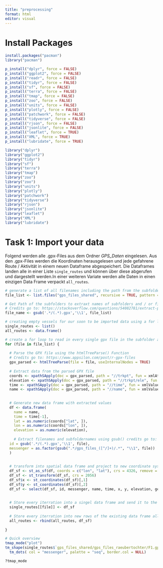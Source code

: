 ```yaml
---
title: "preprocessing"
format: html
editor: visual
---
```




# Install Packages

```r

install.packages("pacman")
library("pacman")

p_install("dplyr", force = FALSE)
p_install("ggplot2", force = FALSE)
p_install("readr", force = FALSE)
p_install("tidyr", force = FALSE)
p_install("sf", force = FALSE)
p_install("terra", force = FALSE)
p_install("tmap", force = FALSE)
p_install("zoo", force = FALSE)
p_install("units", force = FALSE)
p_install("plotly", force = FALSE)
p_install("patchwork", force = FALSE)
p_install("tidyverse", force = FALSE)
p_install("rjson", force = FALSE)
p_install("jsonlite", force = FALSE)
p_install("leaflet", force = TRUE)
p_install("XML", force = TRUE)
p_install("lubridate", force = TRUE)

library("dplyr")
library("ggplot2")
library("tidyr")
library("sf")
library("terra")
library("tmap")
library("zoo")
library("zoo")
library("units")
library("plotly")
library("patchwork")
library("tidyverse")
library("rjson")
library("jsonlite")
library("leaflet")
library("XML")
library("lubridate")

```


# Task 1: Import your data

Folgend werden alle .gpx-Files aus dem Ordner *GPS_Daten* eingelesen. Aus den .gpx-Files werden die Koordinaten herausgelesen und jede gefahrene Route / Aktivität in einem neuen Dataframe abgespeichert. Die Dataframes landen alle in einer Liste `single_routes` und können über diese abgerufen und dargestellt werden.In einer weiteren Variate werden alle Daten in einen einzigen Data Frame verpackt `all_routes`.

```r


# generate a list of all filenames including the path from the subfolder they are stored in
file_list <- list.files("gps_files_shared", recursive = TRUE, pattern = "\\.gpx$", full.names = TRUE)

# Get Path of the subfolders to extraxt names of subfolders and / or filenames
# Credits go to: https://stackoverflow.com/questions/54082781/extract-portion-of-file-name-using-gsub
file_name <- gsub('.*/(.*).gpx','\\1', file_list)

# creating empty vessels for our soon to be imported data using a for loop
single_routes <- list()
all_routes <- data.frame()

# create a for loop to read in every single gpx file in the subfolder and extraxt the needed values such as coordinates, elevation and timestamps
for (file in file_list) {
  
  # Parse the GPX file using the htmlTreeParse() Function
  # Credits go to: https://www.appsilon.com/post/r-gpx-files
  gpx_parsed <- htmlTreeParse(file = file, useInternalNodes = TRUE)
  
  # Extract data from the parsed GPX file
  coords <- xpathSApply(doc = gpx_parsed, path = "//trkpt", fun = xmlAttrs)
  elevation <- xpathSApply(doc = gpx_parsed, path = "//trkpt/ele", fun = xmlValue)
  time <- xpathSApply(doc = gpx_parsed, path = "//time", fun = xmlValue)
  name <- xpathSApply(doc = gpx_parsed, path = "//name", fun = xmlValue)
  
 
  # Generate new data frame with extracted values
  df <- data.frame(
    name = name,
    time = time[-1],
    lat = as.numeric(coords["lat", ]),
    lon = as.numeric(coords["lon", ]),
    elevation = as.numeric(elevation),
    
    # Extract filenames and subfoldernames using gsub() credits go to: https://stackoverflow.com/questions/54082781/extract-portion-of-file-name-using-gsub
  id = gsub('.*/(.*).gpx','\\1', file),
  messenger = as.factor(gsub(".*/gps_files_([^/]+)/.*", "\\1", file))
  )
  
  
  # transform into spatial data frame and project to new coordinate system
  df_sf <- st_as_sf(df, coords = c("lon", "lat"), crs = 4326, remove = FALSE)
  df_sf <- st_transform(df_sf, crs = 2056)
  df_sf$x <- st_coordinates(df_sf)[,1]
  df_sf$y <- st_coordinates(df_sf)[,2]
  df_sf <- select(df_sf, id, messenger, name, time, x, y, elevation, geometry)
  
 
  # Store every iterration into a singel data frame and send it to the list single_routes()
  single_routes[[file]] <- df_sf
  
  # Store every iterration into new rows of the existing data frame all_routes()
  all_routes <- rbind(all_routes, df_sf)
  
}

# Quick overview
tmap_mode("plot")
tm_shape(single_routes$`gps_files_shared/gps_files_raeubertochter/F1.gpx`) +
  tm_dots( col = "messenger", palette = "seq", border.col = NULL)

?tmap_mode


```

